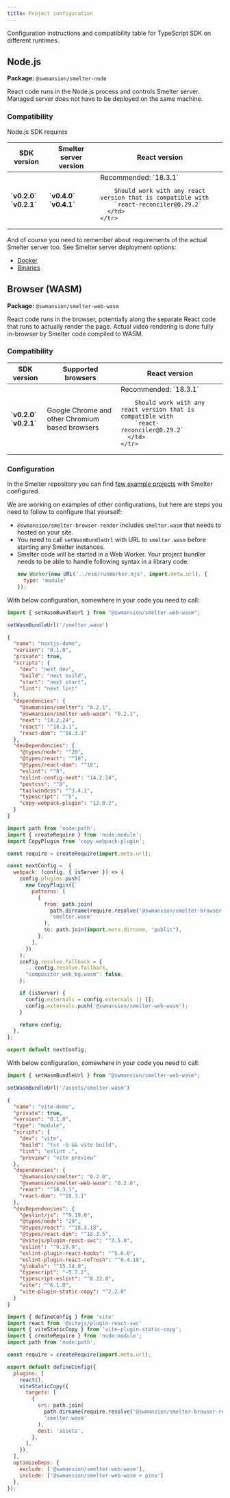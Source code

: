 ```yaml
---
title: Project configuration
---
```


Configuration instructions and compatibility table for TypeScript SDK
on different runtimes.

## Node.js

**Package:** `@swmansion/smelter-node`

React code runs in the Node.js process and controls Smelter server.
Managed server does not have to be deployed on the same machine.

### Compatibility

Node.js SDK requires

<table>
  <thead>
    <tr>
      <th>SDK version</th>
      <th>Smelter server version</th>
      <th>React version</th>
    </tr>
  </thead>
  <tbody>
    <tr>
      <td>
        <strong>`v0.2.0`</strong><br/>
        <strong>`v0.2.1`</strong>
      </td>
      <td>
        <strong>`v0.4.0`</strong><br/>
        <strong>`v0.4.1`</strong>
      </td>
      <td>
        Recommended: `18.3.1`

        Should work with any react version that is compatible with
        `react-reconciler@0.29.2`
      </td>
    </tr>
  </tbody>
</table>

And of course you need to remember about requirements of the actual Smelter server too. See 
Smelter server deployment options:
- [Docker](/deployment/variants/docker/)
- [Binaries](/deployment/variants/binaries/)

## Browser (WASM)

**Package:** `@swmansion/smelter-web-wasm`

React code runs in the browser, potentially along the separate React
code that runs to actually render the page. Actual video rendering
is done fully in-browser by Smelter code compiled to WASM.

### Compatibility

<table>
  <thead>
    <tr>
      <th>SDK version</th>
      <th>Supported browsers</th>
      <th>React version</th>
    </tr>
  </thead>
  <tbody>
    <tr>
      <td>
        <strong>`v0.2.0`</strong><br/>
        <strong>`v0.2.1`</strong>
      </td>
      <td>
        Google Chrome and other Chromium based browsers
      </td>
      <td>
        Recommended: `18.3.1`

        Should work with any react version that is compatible with
        `react-reconciler@0.29.2`
      </td>
    </tr>
  </tbody>
</table>


### Configuration

In the Smelter repository you can find [few example projects](https://github.com/software-mansion/smelter/tree/master/demos) with Smelter configured.

We are working on examples of other configurations, but here are steps you need to follow
to configure that yourself:
- `@swmansion/smelter-browser-render` includes `smelter.wasm` that needs to hosted on your site.
- You need to call `setWasmBundleUrl` with URL to `smelter.wasm` before starting any Smelter instances.
- Smelter code will be started in a Web Worker. Your project bundler needs to be able to handle following
syntax in a library code.
  ```js
  new Worker(new URL('../esm/runWorker.mjs', import.meta.url), {
    type: 'module'
  });
  ```

<CollapsibleDetails summaryTitle='Configuring Next.js project'>

With below configuration, somewhere in your code you need to call:
```ts
import { setWasmBundleUrl } from "@swmansion/smelter-web-wasm";

setWasmBundleUrl('/smelter.wasm')
```

```json title="package.json" ins={12-13, 15-16, 27} collapse={2-10, 19-25}
{
  "name": "nextjs-demo",
  "version": "0.1.0",
  "private": true,
  "scripts": {
    "dev": "next dev",
    "build": "next build",
    "start": "next start",
    "lint": "next lint"
  },
  "dependencies": {
    "@swmansion/smelter": "0.2.1",
    "@swmansion/smelter-web-wasm": "0.2.1",
    "next": "14.2.24",
    "react": "^18.3.1",
    "react-dom": "^18.3.1"
  },
  "devDependencies": {
    "@types/node": "^20",
    "@types/react": "^18",
    "@types/react-dom": "^18",
    "eslint": "^8",
    "eslint-config-next": "14.2.24",
    "postcss": "^8",
    "tailwindcss": "^3.4.1",
    "typescript": "^5",
    "copy-webpack-plugin": "12.0.2",
  }
}
```

```js title="next.config.mjs"
import path from 'node:path';
import { createRequire } from 'node:module';
import CopyPlugin from 'copy-webpack-plugin';

const require = createRequire(import.meta.url);

const nextConfig =  {
  webpack: (config, { isServer }) => {
    config.plugins.push(
      new CopyPlugin({
        patterns: [
          {
            from: path.join(
              path.dirname(require.resolve('@swmansion/smelter-browser-render')),
              'smelter.wasm'
            ),
            to: path.join(import.meta.dirname, "public"),
          },
        ],
      })
    );
    config.resolve.fallback = {
      ...config.resolve.fallback,
      "compositor_web_bg.wasm": false,
    };

    if (isServer) {
      config.externals = config.externals || [];
      config.externals.push('@swmansion/smelter-web-wasm');
    }

    return config;
  },
};

export default nextConfig;
```
</CollapsibleDetails>

<CollapsibleDetails summaryTitle='Configuring Vite projects'>

With below configuration, somewhere in your code you need to call:
```ts
import { setWasmBundleUrl } from "@swmansion/smelter-web-wasm";

setWasmBundleUrl('/assets/smelter.wasm')
```

```json title="package.json" ins={13-16, 31} collapse={2-11, 19-29}
{
  "name": "vite-demo",
  "private": true,
  "version": "0.1.0",
  "type": "module",
  "scripts": {
    "dev": "vite",
    "build": "tsc -b && vite build",
    "lint": "eslint .",
    "preview": "vite preview"
  },
  "dependencies": {
    "@swmansion/smelter": "0.2.0",
    "@swmansion/smelter-web-wasm": "0.2.0",
    "react": "^18.3.1",
    "react-dom": "^18.3.1"
  },
  "devDependencies": {
    "@eslint/js": "^9.19.0",
    "@types/node": "20",
    "@types/react": "^18.3.18",
    "@types/react-dom": "^18.3.5",
    "@vitejs/plugin-react-swc": "^3.5.0",
    "eslint": "^9.19.0",
    "eslint-plugin-react-hooks": "^5.0.0",
    "eslint-plugin-react-refresh": "^0.4.18",
    "globals": "^15.14.0",
    "typescript": "~5.7.2",
    "typescript-eslint": "^8.22.0",
    "vite": "^6.1.0",
    "vite-plugin-static-copy": "^2.2.0"
  }
}
```

```js title="vite.config.ts"
import { defineConfig } from 'vite'
import react from '@vitejs/plugin-react-swc'
import { viteStaticCopy } from 'vite-plugin-static-copy';
import { createRequire } from 'node:module';
import path from 'node:path';

const require = createRequire(import.meta.url);

export default defineConfig({
  plugins: [
    react(),
    viteStaticCopy({
      targets: [
        {
          src: path.join(
            path.dirname(require.resolve('@swmansion/smelter-browser-render')),
            'smelter.wasm'
          ),
          dest: 'assets',
        },
      ],
    }),
  ],
  optimizeDeps: {
    exclude: ['@swmansion/smelter-web-wasm'],
    include: ['@swmansion/smelter-web-wasm > pino']
  },
});
```
</CollapsibleDetails>
